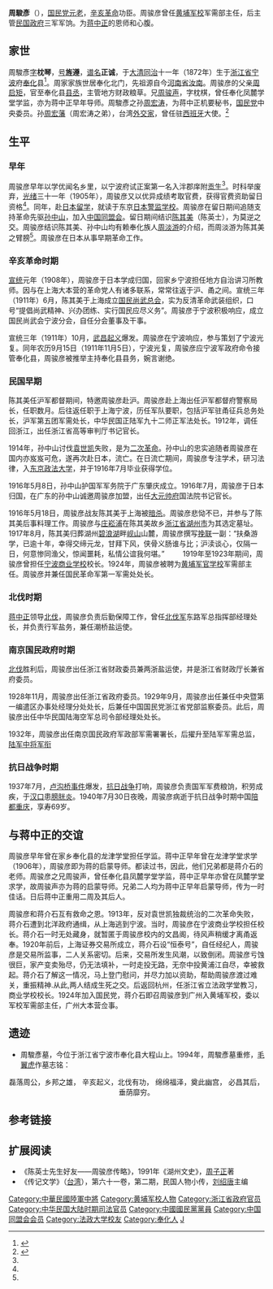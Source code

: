 '''周駿彥'''（{{bd|1872年||1940年}}），[[国民党|国民党]][[元老|元老]]，[[辛亥革命|辛亥革命]]功臣。周骏彦曾任[[黄埔军校|黄埔军校]]军需部主任，后主管[[民国政府|民国政府]]三军军饷。为[[蒋中正|蒋中正]]的恩师和心腹。

==家世==
周駿彥[[表字|字]]'''枕琴'''，[[号|号]]'''旌遵'''，[[谱名|谱名]]'''正诚'''，于[[大清|大清]][[同治|同治]]十一年（1872年）生于[[浙江省|浙江省]][[宁波|宁波]]府[[奉化|奉化]]县<ref name="辛亥革命志士周骏彦">{{cite web|title=辛亥革命志士周骏彦与《新洛耆英》考略|url=http://www.zjmg.gov.cn/news_detail.aspx?id=3165&classid=152&newspage=1|publisher=[[中国国民党革命委员会|中国国民党革命委员会]]|accessdate=2011-10-22|archive-url=https://web.archive.org/web/20160308032624/http://zjmg.gov.cn/news_detail.aspx?classid=152&id=3165&newspage=1|archive-date=2016-03-08|dead-url=yes}}</ref>。周家家族世居奉化北门，先祖源自今[[河南省|河南省]][[汝南|汝南]]。周骏彦的父亲[[周启矩|周启矩]]，官至奉化县[[县丞|县丞]]，主管地方财政粮草。兄[[周骏声|周骏声]]，字枕棋，曾任奉化凤麓学堂学监，亦为蒋中正早年导师。周駿彥之孙[[周宏涛|周宏涛]]，为蒋中正机要秘书，[[国民党|国民党]]中央委员。孙[[周宏藩|周宏藩]]（周宏涛之弟），台湾[[外交家|外交家]]，曾任驻[[西班牙|西班牙]]大使。<ref name="周骏彦家族">{{cite web|title=为祖国统一竭诚努力|url=http://www.minge.gov.cn/txt/2009-04/17/content_2856379.htm|publisher=[[中国国民党革命委员会|中国国民党革命委员会]]中央委员会|accessdate=2011-10-22}}{{Dead link|date=2018年7月 |bot=InternetArchiveBot |fix-attempted=no }}</ref>

==生平==
===早年===
周骏彦早年以学优闻名乡里，以宁波府试正案第一名入泮郡庠附[[贡生|贡生]]<ref name="辛亥革命志士周骏彦"/>。时科举废弃，[[光绪|光绪]]三十一年（1905年），周骏彦又以优异成绩考取官费，获得官费资助留日资格<ref name="辛亥革命志士周骏彦"/>。同年，赴[[日本|日本]][[留学|留学]]，就读于东京[[东京警监学校|日本警监学校]]。周骏彦在留日期间追随支持革命先驱[[孙中山|孙中山]]，加入[[中国同盟会|中国同盟会]]。留日期间结识[[陈其美|陈其美]]（陈英士），为莫逆之交。周骏彦结识陈其美、孙中山均有赖奉化族人[[周淡游|周淡游]]的介绍，而周淡游为陈其美之臂膀<ref name="辛亥革命志士周骏彦"/>。周骏彦在日本从事早期革命工作。

===辛亥革命时期===
[[宣统|宣统]]元年（1908年），周骏彦于日本学成归国，回家乡宁波担任地方自治讲习所教师。因与在上海大本营的革命党人有诸多联系，常常往返于沪、甬之间。宣统三年（1911年）6月，陈其美于上海成立[[国民尚武总会|国民尚武总会]]，实为反清革命武装组织，口号“提倡尚武精神、兴办团练、实行国民应尽义务”。周骏彦于宁波积极响应，成立国民尚武会宁波分会，自任分会董事及干事。

宣统三年（1911年）10月，[[武昌起义|武昌起义]]爆发。周骏彦在宁波响应，参与策划了宁波光复。同年农历9月15日（1911年11月5日），宁波光复，周骏彦应宁波军政府命令接管奉化县，周骏彦被推举主持奉化县县务，婉言谢绝。

===民国早期===
陈其美任沪军都督期间，特邀周骏彦赴沪。周骏彦赴上海出任沪军都督府警察局长，任职数月。后往返任职于上海宁波，历任军队要职，包括沪军驻甬征兵总务处长，沪军第五团军需处长，中华民国正陆军九十二师正军法处长。1912年，调任回浙江，出任浙江省高等审判厅书记官长。

1914年，孙中山讨伐[[袁世凯|袁世凯]]失败，是为[[二次革命|二次革命]]。孙中山的忠实追随者周骏彦在国内亦岌岌可危，遂再次赴日本，流亡。在日流亡期间，周骏彦专注学术，研习法律，入[[东京|东京]][[法政大學|政法大学]]，并于1916年7月毕业获得学位。

1916年5月8日，孙中山护国军军务院于广东肇庆成立。1916年7月，周骏彦于日本归国，在广东的孙中山诚邀周骏彦加盟，出任[[大元帅府|大元帅府]]国法院书记官长。

1916年5月18日，周骏彦战友陈其美于上海被[[暗杀|暗杀]]。周骏彦悲恸不已，并参与了陈其美后事料理工作。周骏彦与[[庄崧浦|庄崧浦]]在陈其美故乡[[浙江省|浙江省]][[湖州市|湖州市]]为其选定墓址。1917年8月，陈其美归葬湖州[[碧浪湖|碧浪湖]]畔[[岘山|岘山]]山麓，周骏彦撰写[[挽联|挽联]]一副：“扶桑游学，已逾十年，幸得交缔元龙，甘拜下风，侠骨义肠谁与比；沪渎谈心，仅隔一日，何意惨同渔父，惊闻噩耗，私情公谊我何堪。”
　　
1919年至1923年期间，周骏彦曾担任[[宁波商业学校|宁波商业学校]]校长。1924年，周骏彦被聘为[[黄埔军官学校|黄埔军官学校]]军需部主任。周骏彦并兼任国民革命军第一军需处处长。

===北伐时期===
[[蒋中正|蒋中正]]领导[[北伐|北伐]]，周骏彦负责后勤保障工作，曾任[[北伐军|北伐军]]东路军总指挥部经理处长，并负责行军盐务，兼任潮桥盐运使。

===南京国民政府时期===
[[北伐|北伐]]胜利后，周骏彦出任浙江省财政委员兼两浙盐运使，并是浙江省财政厅长兼省府委员。

1928年11月，周骏彦出任浙江省政府委员。1929年9月，周骏彦出任兼任中央暨第一编遣区办事处经理分处处长，后兼任中国国民党浙江省党部监察委员。此后，周骏彦出任中华民国陆海空军总司令部经理处处长。

1932年，周骏彦出任南京国民政府军政部军需署署长，后擢升至陆军军需总监，[[陆军|陆军]][[中将|中将]][[军衔|军衔]]

===抗日战争时期===
1937年7月，[[卢沟桥事件|卢沟桥事件]]爆发，[[抗日战争|抗日战争]]打响，周骏彦负责国军军费粮饷，积劳成疾，于[[汉口|汉口]]患[[膀胱炎|膀胱炎]]。1940年7月30日夜晚，周骏彦病逝于抗日战争时期中国[[陪都|陪都]][[重庆|重庆]]，享寿69岁。

==与蒋中正的交谊==
周骏彦早年曾在家乡奉化县的龙津学堂担任学监。蒋中正早年曾在龙津学堂求学（1906年），周骏彦即为蒋的启蒙导师。都读过书，因此，他们兄弟都是蒋介石的老师。周骏彦之兄周骏声，曾任奉化县凤麓学堂学监，蒋中正早年亦曾在凤麓学堂求学，故周骏声亦为蒋的启蒙导师。兄弟二人均为蒋中正早年启蒙导师，传为一时佳话。日后蒋中正重用二周及其后人。

周骏彦和蒋介石互有救命之恩。1913年，反对袁世凯独裁统治的二次革命失败，蒋介石遭到北洋政府通缉，从上海逃到宁波。当时，周骏彦在宁波商业学校担任校长。蒋介石一时无处藏身，就暂匿于周骏彦校内的文昌阁，待风声稍缓才离甬返奉。1920年前后，上海证券交易所成立，蒋介石设“恒泰号”，自任经纪人，周骏彦是交易所监事，二人关系密切。后来，交易所发生风潮，以致倒闭。周骏彦亏蚀很巨，家产变卖殆尽，仍无法填补，一时走投无路，无奈中投黄浦江自尽，幸被救起。蒋介石了解这一情况，马上登门慰问，并尽力加以资助，帮助周骏彦渡过难关，重振精神.从此,两人结成生死之交。后返回杭州，任浙江省立法政学堂教习，商业学校校长。1924年加入国民党，蒋介石即召周骏彦到广州入黄埔军校，委以军校军需部主任，广州大本营佥事。

==遗迹==

*周駿彥墓，今位于浙江省宁波市奉化县大程山上。1994年，周駿彥墓重修，[[毛翼虎|毛翼虎]]作墓志铭：
<div style="text-align: center;">
磊落周公，乡邦之雄，
辛亥起义，北伐有功，
绵绵福泽，奠此幽宫，
必昌其后，垂荫靡穷。
</div>

==参考链接==
{{reflist}}

==扩展阅读==
* 《陈英士先生好友——周骏彦传略》，1991年《湖州文史》，[[周子正|周子正]]著
* 《传记文学》（[[台湾|台湾]]），第六十一卷，第二期，民国人物小传，[[刘绍唐|刘绍唐]]主编

{{DEFAULTSORT:Z}}
[[Category:中華民國陸軍中將|Category:中華民國陸軍中將]]
[[Category:黄埔军校人物|Category:黄埔军校人物]]
[[Category:浙江省政府官员|Category:浙江省政府官员]]
[[Category:中华民国大陆时期司法官员|Category:中华民国大陆时期司法官员]]
[[Category:中國國民黨黨員|Category:中國國民黨黨員]]
[[Category:中国同盟会会员|Category:中国同盟会会员]]
[[Category:法政大学校友|Category:法政大学校友]]
[[Category:奉化人|Category:奉化人]]
[[Category:周姓|J]]